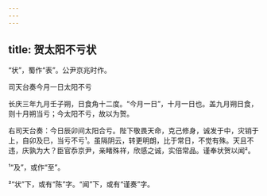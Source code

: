 ```yaml
---
---
---
```

title: 贺太阳不亏状
---







“状”，蜀作“表”。公尹京兆时作。

司天台奏今月一日太阳不亏

长庆三年九月壬子朔，日食角十二度。“今月一日”，十月一日也。盖九月朔日食，则十月朔当亏；今太阳不亏，故以为贺。

右司天台奏：今日辰卯间太阳合亏。陛下敬畏天命，克己修身，诚发于中，灾销于上，自卯及巳，当亏不亏¹。虽隔阴云，转更明朗，比于常日，不觉有殊。天且不违，庆孰为大？臣官忝京尹，亲睹殊祥，欣感之诚，实倍常品。谨奉状贺以闻²。

¹“及”，或作“至”。

²“状”下，或有“陈”字。“闻”下，或有“谨奏”字。